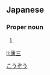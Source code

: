 ==Japanese==
{{ja-kanjitab|こう|ぞう|yomi=on}}

===Proper noun===
{{ja-pos|proper|こうぞう}}

# {{given name|male|lang=ja}}

[[Category:Japanese male given names|こうぞう]]

[[li:康三]]
